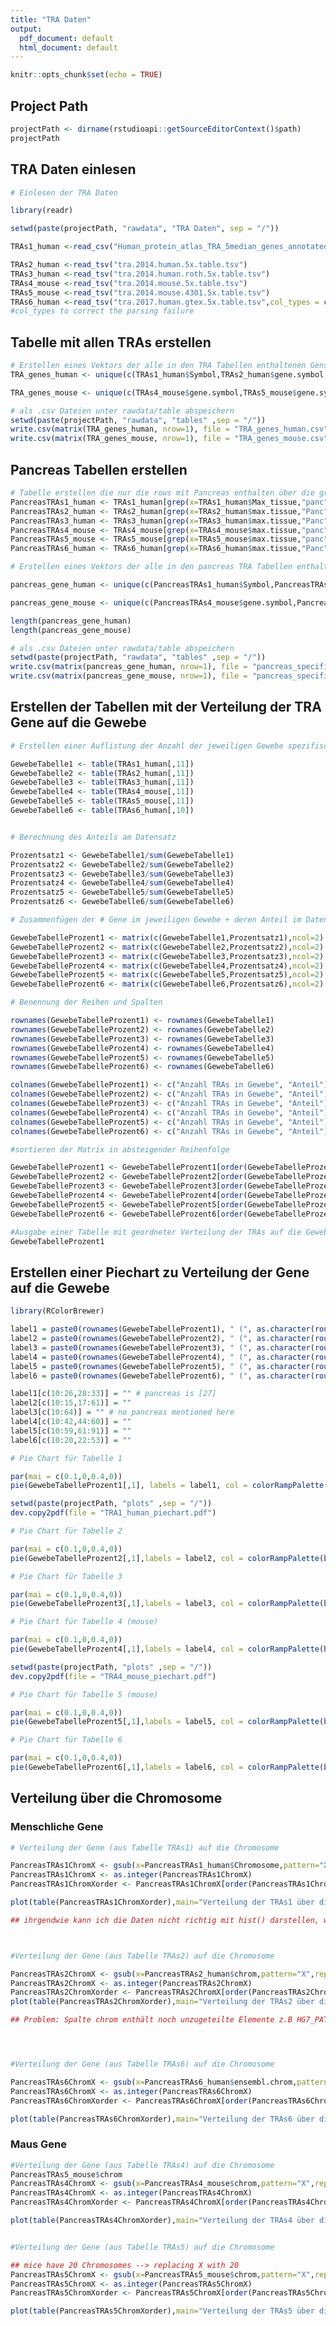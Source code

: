 ---
title: "TRA Daten"
output:
  pdf_document: default
  html_document: default
---

```{r setup, include=FALSE}
knitr::opts_chunk$set(echo = TRUE)
```


## Project Path
```{r}
projectPath <- dirname(rstudioapi::getSourceEditorContext()$path)
projectPath
```


## TRA Daten einlesen

```{r include=FALSE}
# Einlesen der TRA Daten

library(readr)

setwd(paste(projectPath, "rawdata", "TRA Daten", sep = "/"))

TRAs1_human <-read_csv("Human_protein_atlas_TRA_5median_genes_annotated.tsv")

TRAs2_human <-read_tsv("tra.2014.human.5x.table.tsv")
TRAs3_human <-read_tsv("tra.2014.human.roth.5x.table.tsv")
TRAs4_mouse <-read_tsv("tra.2014.mouse.5x.table.tsv")
TRAs5_mouse <-read_tsv("tra.2014.mouse.4301.5x.table.tsv")
TRAs6_human <-read_tsv("tra.2017.human.gtex.5x.table.tsv",col_types = cols(ensembl.chrom=col_character()))
#col_types to correct the parsing failure

```

## Tabelle mit allen TRAs erstellen
```{r}
# Erstellen eines Vektors der alle in den TRA Tabellen enthaltenen Gensymbole enthält
TRA_genes_human <- unique(c(TRAs1_human$Symbol,TRAs2_human$gene.symbol,TRAs6_human$ensembl.symbol))

TRA_genes_mouse <- unique(c(TRAs4_mouse$gene.symbol,TRAs5_mouse$gene.symbol))

# als .csv Dateien unter rawdata/table abspeichern
setwd(paste(projectPath, "rawdata", "tables" ,sep = "/"))
write.csv(matrix(TRA_genes_human, nrow=1), file = "TRA_genes_human.csv", row.names = FALSE)
write.csv(matrix(TRA_genes_mouse, nrow=1), file = "TRA_genes_mouse.csv", row.names = FALSE)

```

## Pancreas Tabellen erstellen

```{r}

# Tabelle erstellen die nur die rows mit Pancreas enthalten über die grep Funktion
PancreasTRAs1_human <- TRAs1_human[grep(x=TRAs1_human$Max_tissue,"panc"),]
PancreasTRAs2_human <- TRAs2_human[grep(x=TRAs2_human$max.tissue,"Panc"),]
PancreasTRAs3_human <- TRAs3_human[grep(x=TRAs3_human$max.tissue,"Panc"),]
PancreasTRAs4_mouse <- TRAs4_mouse[grep(x=TRAs4_mouse$max.tissue,"panc"),]
PancreasTRAs5_mouse <- TRAs5_mouse[grep(x=TRAs5_mouse$max.tissue,"panc"),]
PancreasTRAs6_human <- TRAs6_human[grep(x=TRAs6_human$max.tissue,"Panc"),]

```


```{r}
# Erstellen eines Vektors der alle in den pancreas TRA Tabellen enthaltenen Gensymbole enthält

pancreas_gene_human <- unique(c(PancreasTRAs1_human$Symbol,PancreasTRAs2_human$gene.symbol,PancreasTRAs6_human$ensembl.symbol))

pancreas_gene_mouse <- unique(c(PancreasTRAs4_mouse$gene.symbol,PancreasTRAs5_mouse$gene.symbol))

length(pancreas_gene_human)
length(pancreas_gene_mouse)

# als .csv Dateien unter rawdata/table abspeichern
setwd(paste(projectPath, "rawdata", "tables" ,sep = "/"))
write.csv(matrix(pancreas_gene_human, nrow=1), file = "pancreas_specific_genes_human.csv", row.names = FALSE)
write.csv(matrix(pancreas_gene_mouse, nrow=1), file = "pancreas_specific_genes_mouse.csv", row.names = FALSE)
```

## Erstellen der Tabellen mit der Verteilung der TRA Gene auf die Gewebe

```{r}

# Erstellen einer Auflistung der Anzahl der jeweiligen Gewebe spezifischer Gene mithilfe der table function

GewebeTabelle1 <- table(TRAs1_human[,11])
GewebeTabelle2 <- table(TRAs2_human[,11])
GewebeTabelle3 <- table(TRAs3_human[,11])
GewebeTabelle4 <- table(TRAs4_mouse[,11])
GewebeTabelle5 <- table(TRAs5_mouse[,11])
GewebeTabelle6 <- table(TRAs6_human[,10])


# Berechnung des Anteils am Datensatz

Prozentsatz1 <- GewebeTabelle1/sum(GewebeTabelle1)
Prozentsatz2 <- GewebeTabelle2/sum(GewebeTabelle2)
Prozentsatz3 <- GewebeTabelle3/sum(GewebeTabelle3)
Prozentsatz4 <- GewebeTabelle4/sum(GewebeTabelle4)
Prozentsatz5 <- GewebeTabelle5/sum(GewebeTabelle5)
Prozentsatz6 <- GewebeTabelle6/sum(GewebeTabelle6)

# Zusammenfügen der # Gene im jeweiligen Gewebe + deren Anteil im Datensatz

GewebeTabelleProzent1 <- matrix(c(GewebeTabelle1,Prozentsatz1),ncol=2)
GewebeTabelleProzent2 <- matrix(c(GewebeTabelle2,Prozentsatz2),ncol=2)
GewebeTabelleProzent3 <- matrix(c(GewebeTabelle3,Prozentsatz3),ncol=2)
GewebeTabelleProzent4 <- matrix(c(GewebeTabelle4,Prozentsatz4),ncol=2)
GewebeTabelleProzent5 <- matrix(c(GewebeTabelle5,Prozentsatz5),ncol=2)
GewebeTabelleProzent6 <- matrix(c(GewebeTabelle6,Prozentsatz6),ncol=2)

# Benennung der Reihen und Spalten

rownames(GewebeTabelleProzent1) <- rownames(GewebeTabelle1)
rownames(GewebeTabelleProzent2) <- rownames(GewebeTabelle2)
rownames(GewebeTabelleProzent3) <- rownames(GewebeTabelle3)
rownames(GewebeTabelleProzent4) <- rownames(GewebeTabelle4)
rownames(GewebeTabelleProzent5) <- rownames(GewebeTabelle5)
rownames(GewebeTabelleProzent6) <- rownames(GewebeTabelle6)

colnames(GewebeTabelleProzent1) <- c("Anzahl TRAs in Gewebe", "Anteil")
colnames(GewebeTabelleProzent2) <- c("Anzahl TRAs in Gewebe", "Anteil")
colnames(GewebeTabelleProzent3) <- c("Anzahl TRAs in Gewebe", "Anteil")
colnames(GewebeTabelleProzent4) <- c("Anzahl TRAs in Gewebe", "Anteil")
colnames(GewebeTabelleProzent5) <- c("Anzahl TRAs in Gewebe", "Anteil")
colnames(GewebeTabelleProzent6) <- c("Anzahl TRAs in Gewebe", "Anteil")

#sortieren der Matrix in absteigender Reihenfolge

GewebeTabelleProzent1 <- GewebeTabelleProzent1[order(GewebeTabelleProzent1[,1],decreasing=TRUE),]
GewebeTabelleProzent2 <- GewebeTabelleProzent2[order(GewebeTabelleProzent2[,1],decreasing=TRUE),]
GewebeTabelleProzent3 <- GewebeTabelleProzent3[order(GewebeTabelleProzent3[,1],decreasing=TRUE),]
GewebeTabelleProzent4 <- GewebeTabelleProzent4[order(GewebeTabelleProzent4[,1],decreasing=TRUE),]
GewebeTabelleProzent5 <- GewebeTabelleProzent5[order(GewebeTabelleProzent5[,1],decreasing=TRUE),]
GewebeTabelleProzent6 <- GewebeTabelleProzent6[order(GewebeTabelleProzent6[,1],decreasing=TRUE),]

#Ausgabe einer Tabelle mit geordneter Verteilung der TRAs auf die Gewebe
GewebeTabelleProzent1

```

## Erstellen einer Piechart zu Verteilung der Gene auf die Gewebe

```{r}
library(RColorBrewer)

label1 = paste0(rownames(GewebeTabelleProzent1), " (", as.character(round(GewebeTabelleProzent1[,"Anteil"],3)*100), "%)")
label2 = paste0(rownames(GewebeTabelleProzent2), " (", as.character(round(GewebeTabelleProzent2[,"Anteil"],3)*100), "%)")
label3 = paste0(rownames(GewebeTabelleProzent3), " (", as.character(round(GewebeTabelleProzent3[,"Anteil"],3)*100), "%)")
label4 = paste0(rownames(GewebeTabelleProzent4), " (", as.character(round(GewebeTabelleProzent4[,"Anteil"],3)*100), "%)")
label5 = paste0(rownames(GewebeTabelleProzent5), " (", as.character(round(GewebeTabelleProzent5[,"Anteil"],3)*100), "%)")
label6 = paste0(rownames(GewebeTabelleProzent6), " (", as.character(round(GewebeTabelleProzent6[,"Anteil"],3)*100), "%)")

label1[c(10:26,28:33)] = "" # pancreas is [27]
label2[c(10:15,17:61)] = ""
label3[c(10:64)] = "" # no pancreas mentioned here
label4[c(10:42,44:60)] = ""
label5[c(10:59,61:91)] = ""
label6[c(10:20,22:53)] = ""

# Pie Chart für Tabelle 1

par(mai = c(0.1,0,0.4,0))
pie(GewebeTabelleProzent1[,1], labels = label1, col = colorRampPalette(brewer.pal(9,"Blues"))(9)[9:1], cex = 0.45, radius = 0.95, clockwise = TRUE, border = FALSE, main = "TRA expression in human tissues")

setwd(paste(projectPath, "plots" ,sep = "/"))
dev.copy2pdf(file = "TRA1_human_piechart.pdf")

# Pie Chart für Tabelle 2

par(mai = c(0.1,0,0.4,0))
pie(GewebeTabelleProzent2[,1],labels = label2, col = colorRampPalette(brewer.pal(9,"Blues"))(9)[9:1], cex = 0.45, radius = 0.95, clockwise = TRUE, border = FALSE, main = "TRA expression in human tissues")

# Pie Chart für Tabelle 3

par(mai = c(0.1,0,0.4,0))
pie(GewebeTabelleProzent3[,1],labels = label3, col = colorRampPalette(brewer.pal(9,"Blues"))(9)[9:1], cex = 0.45, radius = 0.95, clockwise = TRUE, border = FALSE, main = "TRA expression in human tissues")

# Pie Chart für Tabelle 4 (mouse)

par(mai = c(0.1,0,0.4,0))
pie(GewebeTabelleProzent4[,1],labels = label4, col = colorRampPalette(brewer.pal(9,"Blues"))(9)[9:1], cex = 0.45, radius = 0.95, clockwise = TRUE, border = FALSE, main = "TRA expression in mouse tissues")

setwd(paste(projectPath, "plots" ,sep = "/"))
dev.copy2pdf(file = "TRA4_mouse_piechart.pdf")

# Pie Chart für Tabelle 5 (mouse)

par(mai = c(0.1,0,0.4,0))
pie(GewebeTabelleProzent5[,1],labels = label5, col = colorRampPalette(brewer.pal(9,"Blues"))(9)[9:1], cex = 0.45, radius = 0.95, clockwise = TRUE, border = FALSE, main = "TRA expression in mouse tissues")

# Pie Chart für Tabelle 6

par(mai = c(0.1,0,0.4,0))
pie(GewebeTabelleProzent6[,1],labels = label6, col = colorRampPalette(brewer.pal(9,"Blues"))(9)[9:1], cex = 0.45, radius = 0.95, clockwise = TRUE, border = FALSE, main = "TRA expression in human tissues")

```


## Verteilung über die Chromosome


### Menschliche Gene

```{r}
# Verteilung der Gene (aus Tabelle TRAs1) auf die Chromosome

PancreasTRAs1ChromX <- gsub(x=PancreasTRAs1_human$Chromosome,pattern="X",replacement="23")
PancreasTRAs1ChromX <- as.integer(PancreasTRAs1ChromX)
PancreasTRAs1ChromXorder <- PancreasTRAs1ChromX[order(PancreasTRAs1ChromX)]

plot(table(PancreasTRAs1ChromXorder),main="Verteilung der TRAs1 über die Chromosomen",xlab="Chromosom")

## ihrgendwie kann ich die Daten nicht richtig mit hist() darstellen, wenn mit table verglichen kommt es zu einer falschen Aufzählung



#Verteilung der Gene (aus Tabelle TRAs2) auf die Chromosome

PancreasTRAs2ChromX <- gsub(x=PancreasTRAs2_human$chrom,pattern="X",replacement="23")
PancreasTRAs2ChromX <- as.integer(PancreasTRAs2ChromX)
PancreasTRAs2ChromXorder <- PancreasTRAs2ChromX[order(PancreasTRAs2ChromX)]
plot(table(PancreasTRAs2ChromXorder),main="Verteilung der TRAs2 über die Chromosomen",xlab="Chromosom")

## Problem: Spalte chrom enthält noch unzugeteilte Elemente z.B HG7_PATCH --> werden bis jetzt noch zu NAs umgewandelt




#Verteilung der Gene (aus Tabelle TRAs6) auf die Chromosome

PancreasTRAs6ChromX <- gsub(x=PancreasTRAs6_human$ensembl.chrom,pattern="X",replacement="23")
PancreasTRAs6ChromX <- as.integer(PancreasTRAs6ChromX)
PancreasTRAs6ChromXorder <- PancreasTRAs6ChromX[order(PancreasTRAs6ChromX)]

plot(table(PancreasTRAs6ChromXorder),main="Verteilung der TRAs6 über die Chromosomen",xlab="Chromosom")

```



### Maus Gene

```{r}
#Verteilung der Gene (aus Tabelle TRAs4) auf die Chromosome
PancreasTRAs5_mouse$chrom
PancreasTRAs4ChromX <- gsub(x=PancreasTRAs4_mouse$chrom,pattern="X",replacement="20")
PancreasTRAs4ChromX <- as.integer(PancreasTRAs4ChromX)
PancreasTRAs4ChromXorder <- PancreasTRAs4ChromX[order(PancreasTRAs4ChromX)]

plot(table(PancreasTRAs4ChromXorder),main="Verteilung der TRAs4 über die Chromosomen",xlab="Chromosom")


#Verteilung der Gene (aus Tabelle TRAs5) auf die Chromosome

## mice have 20 Chromosomes --> replacing X with 20
PancreasTRAs5ChromX <- gsub(x=PancreasTRAs5_mouse$chrom,pattern="X",replacement="20")
PancreasTRAs5ChromX <- as.integer(PancreasTRAs5ChromX)
PancreasTRAs5ChromXorder <- PancreasTRAs5ChromX[order(PancreasTRAs5ChromX)]

plot(table(PancreasTRAs5ChromXorder),main="Verteilung der TRAs5 über die Chromosomen",xlab="Chromosom")

```


